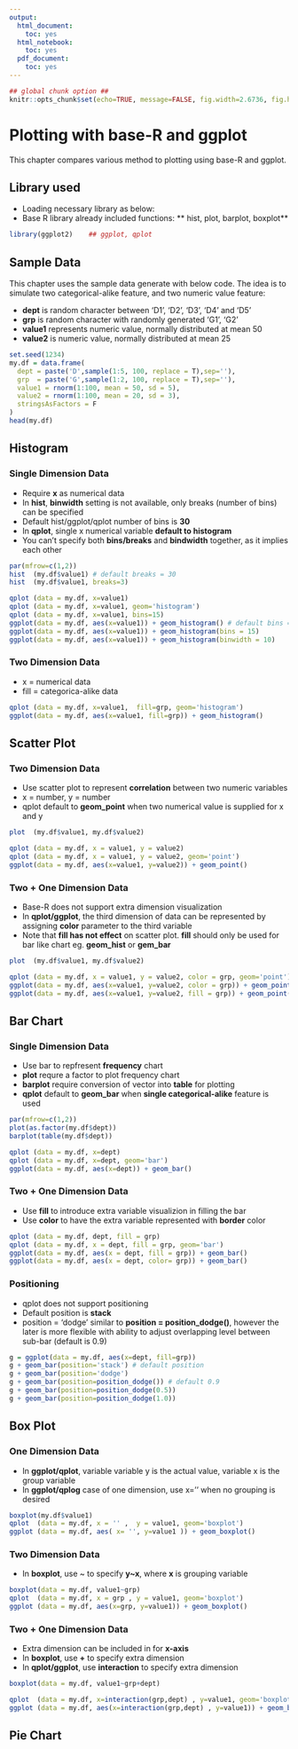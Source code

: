 ```yaml
---
output:
  html_document:
    toc: yes
  html_notebook:
    toc: yes
  pdf_document:
    toc: yes
---
```


```r
## global chunk option ##
knitr::opts_chunk$set(echo=TRUE, message=FALSE, fig.width=2.6736, fig.height=2.5, fig.show='hold') 
```

# Plotting with base-R and ggplot

This chapter compares various method to plotting using base-R and ggplot.

## Library used

- Loading necessary library as below:
- Base R library already included functions: ** hist, plot, barplot, boxplot**

```r
library(ggplot2)    ## ggplot, qplot
```


## Sample Data
This chapter uses the sample data generate with below code. The idea is to simulate two categorical-alike feature, and two numeric value feature:  

- **dept** is random character between 'D1', 'D2', 'D3', 'D4' and 'D5'  
- **grp** is random character with randomly generated 'G1', 'G2'  
- **value1** represents numeric value, normally distributed at mean 50  
- **value2** is numeric value, normally distributed at mean 25  

```r
set.seed(1234)
my.df = data.frame(
  dept = paste('D',sample(1:5, 100, replace = T),sep=''),
  grp  = paste('G',sample(1:2, 100, replace = T),sep=''),
  value1 = rnorm(1:100, mean = 50, sd = 5),
  value2 = rnorm(1:100, mean = 20, sd = 3),
  stringsAsFactors = F
)
head(my.df)
```

## Histogram

### Single Dimension Data
- Require **x** as numerical data
- In **hist**, **binwidth** setting is not available, only breaks (number of bins) can be specified
- Default hist/ggplot/qplot number of bins is **30**
- In **qplot**, single x numerical variable **default to histogram**
- You can't specify both **bins/breaks** and **bindwidth** together, as it implies each other

```r
par(mfrow=c(1,2))
hist  (my.df$value1) # default breaks = 30
hist  (my.df$value1, breaks=3)
```

```r
qplot (data = my.df, x=value1)
qplot (data = my.df, x=value1, geom='histogram')
qplot (data = my.df, x=value1, bins=15)
ggplot(data = my.df, aes(x=value1)) + geom_histogram() # default bins = 30
ggplot(data = my.df, aes(x=value1)) + geom_histogram(bins = 15)
ggplot(data = my.df, aes(x=value1)) + geom_histogram(binwidth = 10)
```


### Two Dimension Data
- x = numerical data  
- fill = categorica-alike data
```r
qplot (data = my.df, x=value1,  fill=grp, geom='histogram')
ggplot(data = my.df, aes(x=value1, fill=grp)) + geom_histogram()
```


## Scatter Plot
### Two Dimension Data
- Use scatter plot to represent **correlation** between two numeric variables
- x = number, y = number  
- qplot default to **geom_point** when two numerical value is supplied for x and y

```r
plot  (my.df$value1, my.df$value2)
```

```r
qplot (data = my.df, x = value1, y = value2)
qplot (data = my.df, x = value1, y = value2, geom='point')
ggplot(data = my.df, aes(x=value1, y=value2)) + geom_point()
```


### Two + One Dimension Data
- Base-R does not support extra dimension visualization
- In **qplot/ggplot**, the third dimension of data can be represented by assigning **color** parameter to the third variable
- Note that **fill has not effect** on scatter plot. **fill** should only be used for bar like chart eg. **geom_hist** or **gem_bar**

```r
plot  (my.df$value1, my.df$value2)
```

```r
qplot (data = my.df, x = value1, y = value2, color = grp, geom='point')
ggplot(data = my.df, aes(x=value1, y=value2, color = grp)) + geom_point()
ggplot(data = my.df, aes(x=value1, y=value2, fill = grp)) + geom_point()
```


## Bar Chart

### Single Dimension Data
- Use bar to repfresent **frequency** chart
- **plot** requre a factor to plot frequency chart
- **barplot** require conversion of vector into **table** for plotting
- **qplot** default to **geom_bar** when **single categorical-alike** feature is used

```r
par(mfrow=c(1,2))
plot(as.factor(my.df$dept))
barplot(table(my.df$dept))
```

```r
qplot (data = my.df, x=dept)
qplot (data = my.df, x=dept, geom='bar')
ggplot(data = my.df, aes(x=dept)) + geom_bar()
```

### Two + One Dimension Data
- Use **fill**  to introduce extra variable visualizion in filling the bar
- Use **color** to have the extra variable represented with **border** color
```r
qplot (data = my.df, dept, fill = grp)
qplot (data = my.df, x = dept, fill = grp, geom='bar')
ggplot(data = my.df, aes(x = dept, fill = grp)) + geom_bar()
ggplot(data = my.df, aes(x = dept, color= grp)) + geom_bar()
```

### Positioning
- qplot does not support positioning
- Default position is **stack**
- position = 'dodge' similar to **position = position_dodge()**, however the later is more flexible with ability to adjust overlapping level between sub-bar (default is 0.9)

```r
g = ggplot(data = my.df, aes(x=dept, fill=grp)) 
g + geom_bar(position='stack') # default position
g + geom_bar(position='dodge')
g + geom_bar(position=position_dodge()) # default 0.9
g + geom_bar(position=position_dodge(0.5))
g + geom_bar(position=position_dodge(1.0))
```

## Box Plot

### One Dimension Data

- In **ggplot/qplot**, variable variable y is the actual value, variable x is the group variable
- In **ggplot/qplog** case of one dimension, use x='' when no grouping is desired


```r
boxplot(my.df$value1)
qplot  (data = my.df, x = '' ,  y = value1, geom='boxplot')
ggplot (data = my.df, aes( x= '', y=value1 )) + geom_boxplot()
```


### Two Dimension Data
- In **boxplot**, use ~ to specify **y~x**, where **x** is grouping variable

```r
boxplot(data = my.df, value1~grp)
qplot  (data = my.df, x = grp , y = value1, geom='boxplot')
ggplot (data = my.df, aes(x=grp, y=value1)) + geom_boxplot()
```

### Two + One Dimension Data
- Extra dimension can be included in for **x-axis**
- In **boxplot**, use **+** to specify extra dimension
- In **qplot/ggplot**, use **interaction** to specify extra dimension

```r
boxplot(data = my.df, value1~grp+dept)
```

```r
qplot  (data = my.df, x=interaction(grp,dept) , y=value1, geom='boxplot')
ggplot (data = my.df, aes(x=interaction(grp,dept) , y=value1)) + geom_boxplot()
```

## Pie Chart
